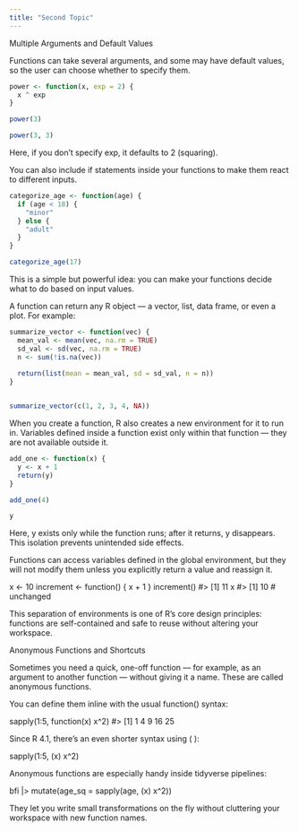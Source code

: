 ```yaml
---
title: "Second Topic"
---
```


Multiple Arguments and Default Values

Functions can take several arguments, and some may have default values, so the user can choose whether to specify them.

```r
power <- function(x, exp = 2) {
  x ^ exp
}

power(3)

power(3, 3)
```

Here, if you don’t specify exp, it defaults to 2 (squaring).


You can also include if statements inside your functions to make them react to different inputs.

```r
categorize_age <- function(age) {
  if (age < 18) {
    "minor"
  } else {
    "adult"
  }
}

categorize_age(17)
```

This is a simple but powerful idea: you can make your functions decide what to do based on input values.

A function can return any R object — a vector, list, data frame, or even a plot. For example:

```r
summarize_vector <- function(vec) {
  mean_val <- mean(vec, na.rm = TRUE)
  sd_val <- sd(vec, na.rm = TRUE)
  n <- sum(!is.na(vec))
  
  return(list(mean = mean_val, sd = sd_val, n = n))
}


summarize_vector(c(1, 2, 3, 4, NA))
```

When you create a function, R also creates a new environment for it to run in. Variables defined inside a function exist only within that function — they are not available outside it.

```r
add_one <- function(x) {
  y <- x + 1
  return(y)
}

add_one(4)

y
```

Here, y exists only while the function runs; after it returns, y disappears. This isolation prevents unintended side effects.

Functions can access variables defined in the global environment, but they will not modify them unless you explicitly return a value and reassign it.



x <- 10
increment <- function() {
  x + 1
}
increment()
#> [1] 11
x
#> [1] 10  # unchanged


This separation of environments is one of R’s core design principles: functions are self-contained and safe to reuse without altering your workspace.

Anonymous Functions and Shortcuts

Sometimes you need a quick, one-off function — for example, as an argument to another function — without giving it a name. These are called anonymous functions.

You can define them inline with the usual function() syntax:

sapply(1:5, function(x) x^2)
#> [1]  1  4  9 16 25


Since R 4.1, there’s an even shorter syntax using \( ):

sapply(1:5, \(x) x^2)


Anonymous functions are especially handy inside tidyverse pipelines:

bfi |> mutate(age_sq = sapply(age, \(x) x^2))


They let you write small transformations on the fly without cluttering your workspace with new function names.

